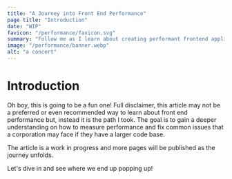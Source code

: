 ```yaml
---
title: "A Journey into Front End Performance"
page title: "Introduction"
date: "WIP"
favicon: "/performance/favicon.svg"
summary: "Follow me as I learn about creating performant frontend applications."
image: "/performance/banner.webp"
alt: "a concert"
---
```


<Contents />

# Introduction

Oh boy, this is going to be a fun one! Full disclaimer, this article may not be a preferred or even recommended way to learn about front end performance but, instead it is the path I took. The goal is to gain a deeper understanding on how to measure performance and fix common issues that a corporation may face if they have a larger code base.

The article is a work in progress and more pages will be published as the journey unfolds.

Let's dive in and see where we end up popping up!

<Navigation />
